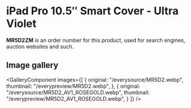 
# iPad Pro 10.5″ Smart Cover - Ultra Violet

<Callout type='info' emoji='👉🏻'>**MR5D2ZM** is an order number for this product, used for search engines, auction websites and such.</Callout>

## Image gallery

<GalleryComponent
    images={[
      {
        original: "/everysource/MR5D2.webp",
        thumbnail: "/everypreview/MR5D2.webp",
      },
      {
        original: "/everysource/MR5D2_AV1_ROSEGOLD.webp",
        thumbnail: "/everypreview/MR5D2_AV1_ROSEGOLD.webp",
      }
    ]}
  />
